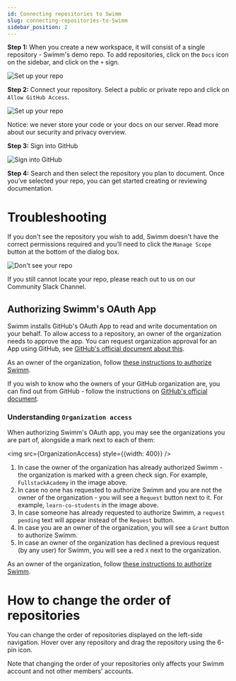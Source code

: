 ```yaml
---
id: Connecting repositories to Swimm
slug: connecting-repositories-to-Swimm
sidebar_position: 2
---
```


**Step 1:** When you create a new workspace, it will consist of a single repository - <Link to="/getting-started-guide/demo-repo">Swimm's demo repo</Link>. To add repositories, click on the `Docs` icon on the sidebar, and click on the `+` sign.

![Set up your repo](../../static/img/add_repo.jpg)

**Step 2:** Connect your repository. Select a public or private repo and click on `Allow GitHub Access`.

![Set up your repo](../../static/img/add_repo_modal.jpg)

Notice: we never store your code or your docs on our server. <Link href="/security">Read more about our security and privacy overview.</Link> 

**Step 3:** Sign into GitHub

![Sign into GitHub](../../static/img/github_login.jpg)

**Step 4:** Search and then select the repository you plan to document. Once you’ve selected your repo, you can get started creating or reviewing documentation. 

# Troubleshooting
If you don't see the repository you wish to add, Swimm doesn't have the correct <Link href="/security">permissions required</Link> and you’ll need to click the `Manage Scope` button at the bottom of the dialog box.

![Don't see your repo](../../static/img/Connecting_Repositores4.png)

If you still cannot locate your repo, please reach out to us on our <Link href="https://swimmcommunity.slack.com/ssb/redirect/">Community Slack Channel.</Link>

## Authorizing Swimm's OAuth App
Swimm installs GitHub's OAuth App to read and write documentation on your behalf. To allow access to a repository, an owner of the organization needs to approve the app. You can request organization approval for an App using GitHub, see [GitHub's official document about this](https://docs.github.com/en/account-and-profile/setting-up-and-managing-your-personal-account-on-github/managing-your-membership-in-organizations/requesting-organization-approval-for-oauth-apps).

As an owner of the organization, follow [these instructions to authorize Swimm](https://docs.github.com/en/organizations/managing-oauth-access-to-your-organizations-data/approving-oauth-apps-for-your-organization).

If you wish to know who the owners of your GitHub organization are, you can find out from GitHub - follow the instructions on [GitHub's official document](https://docs.github.com/en/account-and-profile/setting-up-and-managing-your-personal-account-on-github/managing-your-membership-in-organizations/viewing-peoples-roles-in-an-organization).

### Understanding `Organization access`
When authorizing Swimm's OAuth app, you may see the organizations you are part of, alongside a mark next to each of them:

<img src={OrganizationAccess} style={{width: 400}} />

1. In case the owner of the organization has already authorized Swimm - the organization is marked with a green check sign. For example, `FullstackAcademy` in the image above.
2. In case no one has requested to authorize Swimm and you are not the owner of the organization - you will see a `Request` button next to it. For example, `learn-co-students` in the image above.
3. In case someone has already requested to authorize Swimm, a `request pending` text will appear instead of the `Request` button.
4. In case you are an owner of the organization, you will see a `Grant` button to authorize Swimm.
5. In case an owner of the organization has declined a previous request (by any user) for Swimm, you will see a red `X` next to the organization.

As an owner of the organization, follow [these instructions to authorize Swimm](https://docs.github.com/en/organizations/managing-oauth-access-to-your-organizations-data/approving-oauth-apps-for-your-organization).

# How to change the order of repositories

You can change the order of repositories displayed on the left-side navigation. Hover over any repository and drag the repository using the 6-pin icon. 

Note that changing the order of your repositories only affects your Swimm account and not other members' accounts.